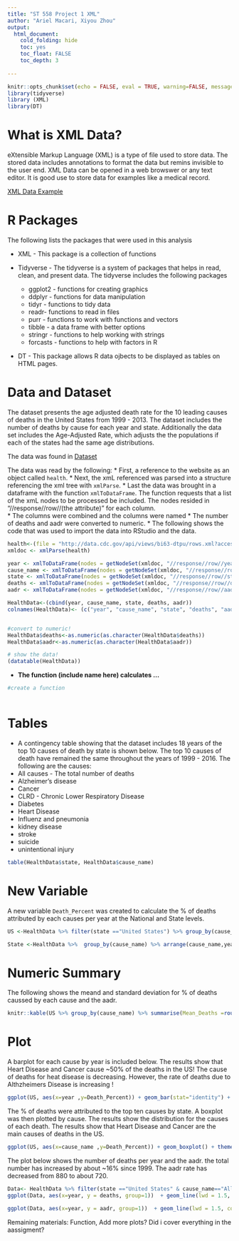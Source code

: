 ---
title: "ST 558 Project 1 XML"
author: "Ariel Macari, Xiyou Zhou"
output:
  html_document:
    cold_folding: hide
    toc: yes
    toc_float: FALSE
    toc_depth: 3
  
---

```{r setup, include=FALSE}
knitr::opts_chunk$set(echo = FALSE, eval = TRUE, warning=FALSE, message = FALSE)
library(tidyverse)
library (XML)
library(DT)


```

# What is XML Data?

eXtensible Markup Language (XML) is a type of file used to store data.  The stored data includes annotations to format the data but remins invisible to the user end. XML Data can be opened in a web browswer or any text editor.  It is good use to store data for examples like a medical record.


[XML Data Example](https://www.ibm.com/support/knowledgecenter/en/SSLTBW_2.3.0/com.ibm.zos.v2r3.ib6p000/ib6p9c4m2.htm)

# R Packages
The following lists the packages that were used in this analysis

* XML - This package is a collection of functions 

* Tidyverse - The tidyverse is a system of packages that helps in read, clean, and present data.  The tidyverse includes the following packages     
    + ggplot2 - functions for creating graphics  
    + ddplyr - functions for data manipulation  
    + tidyr - functions to tidy data
    + readr- functions to read in files  
    + purr - functions to work with functions and vectors
    + tibble - a data frame with better options
    + stringr - functions to help working with strings
    + forcasts - functions to help with factors in R

* DT - This package allows R data ojbects to be displayed as tables on HTML pages.

# Data and Dataset
The dataset presents the age adjusted death rate for the 10 leading causes of deaths in the United States from 1999 - 2013.  The dataset includes the number of deaths by cause for each year and state.  Additionally the data set includes the Age-Adjusted Rate, which adjusts the the populations if each of the states had the same age distributions.


The data was found in [Dataset](https://catalog.data.gov/dataset/age-adjusted-death-rates-for-the-top-10-leading-causes-of-death-united-states-2013)

The data was read by the following:
* First, a reference to the website as an object called `health`. 
* Next, the xmL referenced was parsed into a structure referencing the xml tree with `xmlParse`.
* Last the data was brought in a dataframe with the function `xmlToDataFrame`.  The function requests that a list of the xmL nodes to be processed be included.  The nodes resided in "//response//row//(the attribute)" for each column.  
* The columns were combined and the columns were named
* The number of deaths and aadr were converted to numeric.
* The following shows the code that was used to import the data into RStudio and the data.  

``` {r Dataset, echo = TRUE}
health<-(file = "http://data.cdc.gov/api/views/bi63-dtpu/rows.xml?accessType=DOWNLOAD")
xmldoc <- xmlParse(health)

year <- xmlToDataFrame(nodes = getNodeSet(xmldoc, "//response//row//year"))
cause_name <- xmlToDataFrame(nodes = getNodeSet(xmldoc, "//response//row//cause_name"))
state <- xmlToDataFrame(nodes = getNodeSet(xmldoc, "//response//row//state"))
deaths <- xmlToDataFrame(nodes = getNodeSet(xmldoc, "//response//row//deaths"))
aadr <- xmlToDataFrame(nodes = getNodeSet(xmldoc, "//response//row//aadr"))

HealthData<-(cbind(year, cause_name, state, deaths, aadr)) 
colnames(HealthData)<- (c("year", "cause_name", "state", "deaths", "aadr"))


#convert to numeric!
HealthData$deaths<-as.numeric(as.character(HealthData$deaths))
HealthData$aadr<-as.numeric(as.character(HealthData$aadr))

# show the data!
(datatable(HealthData))
```

* **The function (include name here) calculates ...**

```{r function}
#create a function
  
```


# Tables 


* A contingency table showing that the dataset includes 18 years of the top 10 causes of death by state is shown below.  The top 10 causes of death have remained the same throughout the years of 1999 - 2016.  The following are the causes:  
* All causes - The total number of deaths 
* Alzheimer's disease  
* Cancer  
* CLRD - Chronic Lower Respiratory Disease  
* Diabetes  
* Heart Disease  
* Influenz and pneumonia  
* kidney disease  
* stroke  
* suicide  
* unintentional injury  

```{r datatable1}
table(HealthData$state, HealthData$cause_name)
```


# New Variable
A new variable `Death_Percent` was created to calculate the % of deaths attributed by each causes per year at the National and State levels.  

``` {R new variable}
US <-HealthData %>% filter(state =="United States") %>% group_by(cause_name) %>% arrange(cause_name,year) %>%  group_by(year) %>% mutate(totdeaths=max(deaths)) %>% mutate(Death_Percent = round(deaths/totdeaths*100,1) ) %>% filter(cause_name != c("All causes"))

State <-HealthData %>%  group_by(cause_name) %>% arrange(cause_name,year, state ) %>% group_by(year,state) %>% mutate(totdeaths=max(deaths)) %>% mutate(Death_Percent = round(deaths/totdeaths*100,1) )  %>% filter(cause_name != c("All causes"))

```

# Numeric Summary
The following shows the meand and standard deviation for % of deaths caussed by each cause and the aadr.

```{R numeric_summary}
knitr::kable(US %>% group_by(cause_name) %>% summarise(Mean_Deaths =round(mean(Death_Percent),1), stdev_deaths =round(sd(Death_Percent),2), mean_aadr=(round(mean(aadr),1)), stdev_aadr=round(sd(aadr),2)))

```

# Plot
A barplot for each cause by year is included below.   The results show that Heart Disease and Cancer cause ~50% of the deaths in the US!  The cause of deaths for heat disease is decreasing.  However, the rate of deaths due to Althzheimers Disease is increasing ! 

``` {r bar}

ggplot(US, aes(x=year ,y=Death_Percent)) + geom_bar(stat="identity") + facet_wrap(aes(cause_name))  + theme(axis.text.x=element_blank())+ labs(title = "Percents of Deaths attributed by each cause")  +  ylab("% of Overall Deaths Contributed to Cause - US")

```

The % of deaths were attributed to the top ten causes by state.  A boxplot was then plotted by cause.  The results show the distribution for the causes of each death.  The results show that Heart Disease and Cancer are the main causes of deaths in the US.


``` {r box}
ggplot(US, aes(x=cause_name ,y=Death_Percent)) + geom_boxplot() + theme(axis.text.x=element_text(angle = -90, hjust = 0)) +ylab("% of Overall Deaths Contributed to Cause - US") +  labs(title = "% of National Deaths - % attributed to each cause  US causes of death") + xlab("") 
```


The plot below shows the number of deaths per year and the aadr. the total number has increased by about ~16% since 1999.  The aadr rate has decreased from 880 to about 720.

```{r scatter}
Data<- HealthData %>% filter(state =="United States" & cause_name=="All causes") %>% select(year, deaths, aadr) %>% arrange(year)
ggplot(Data, aes(x=year, y = deaths, group=1))  + geom_line(lwd = 1.5, color = "red") + theme(axis.text.x=element_text(angle = -90, hjust = 0)) + labs(title = "National - Total Number of Deaths")

ggplot(Data, aes(x=year, y = aadr, group=1))  + geom_line(lwd = 1.5, color = "blue") + theme(axis.text.x=element_text(angle = -90, hjust = 0)) + labs(title = "National - aadr")

```



Remaining materials: 
Function, 
Add more plots?
Did i cover everything in the aassigment?



